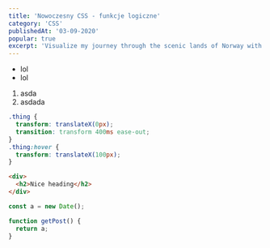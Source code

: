 ```yaml
---
title: 'Nowoczesny CSS - funkcje logiczne'
category: 'CSS'
publishedAt: '03-09-2020'
popular: true
excerpt: 'Visualize my journey through the scenic lands of Norway with rich, stunning pictures and daily travel logs.'
---
```


- lol
- lol

1. asda
2. asdada

```css
.thing {
  transform: translateX(0px);
  transition: transform 400ms ease-out;
}
.thing:hover {
  transform: translateX(100px);
}
```

```html
<div>
  <h2>Nice heading</h2>
</div>
```

```js
const a = new Date();

function getPost() {
  return a;
}
```

